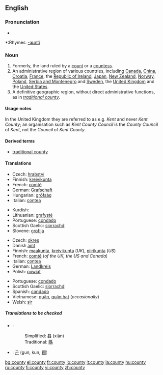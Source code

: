 {{wikipedia}}
==English==

===Pronunciation===
*{{audio|en-us-county.ogg|Audio (US)}}

*:Rhymes: [[Rhymes:English:-aʊnti|-aʊnti]]

===Noun===
{{en-noun|counties}}

# Formerly, the land ruled by a [[count]] or a [[countess]].
# An administrative region of various countries, including [[Canada]], [[China]], [[Croatia]], [[France]], the [[Republic of Ireland]], [[Japan]], [[New Zealand]], [[Norway]], [[Poland]], [[Serbia and Montenegro]] and [[Sweden]], the [[United Kingdom]] and the [[United States]].
# A definitive geographic region, without direct administrative functions, as in ''[[traditional county]]''.

====Usage notes====
In the United Kingdom they are referred to as e.g. ''Kent'' and never ''Kent County''; an organisation such as ''Kent County Council'' is the ''County Council'' of ''Kent'', not the ''Council'' of ''Kent County''.

====Derived terms====
*[[traditional county]]

====Translations====
{{trans-top|land ruled by a count or countess}}
*Czech: [[hrabství]] {{n}}
*Finnish: [[kreivikunta]]
*French: [[comté]] {{m}}
*German: [[Grafschaft]] {{f}}
*Hungarian: [[grófság]]
*Italian: [[contea]] {{f}}
{{trans-mid}}
*Kurdish: {{KUchar|[[ده‌وڵه‌ت]]}}
*Lithuanian: [[grafystė]] {{f}}
*Portuguese: [[condado]] {{m}}
*Scottish Gaelic: [[siorrachd]] {{f}}
*Slovene: [[grofija]] {{f}}
{{trans-bottom}}

{{trans-top|administrative region of various countries}}
*Czech: [[okres]] {{n}}
*Danish [[amt]] {{n}}
*Finnish: [[maakunta]],  [[kreivikunta]] (''UK''), [[piirikunta]] (''US'')
*French: [[comté]] {{m}} (''of the UK, the US and Canada'')
*Italian: [[contea]] {{f}}
*German: [[Landkreis]] {{m}}
*Polish: [[powiat]] {{m}}
{{trans-mid}}
*Portuguese: [[condado]] {{m}}
*Scottish Gaelic: [[siorrachd]] {{f}}
*Spanish: [[condado]] {{m}}
*Vietnamese: [[quận]], [[quận hạt]] (''occasionally'')
*Welsh: [[sir#Welsh|sir]] {{f}}
{{trans-bottom}}

=====Translations to be checked=====
<!--Remove this section once all of the translations below have been moved into the tables above.-->
{{checktrans}}
*{{ttbc|Chinese}}: 
*:Simplified: [[县]] (xiàn)
*:Traditional: [[縣]]
*{{ttbc|Korean}}: [[군]] (gun, kun, [[郡]])

[[bg:county]]
[[el:county]]
[[fr:county]]
[[io:county]]
[[it:county]]
[[la:county]]
[[hu:county]]
[[ru:county]]
[[fi:county]]
[[vi:county]]
[[zh:county]]